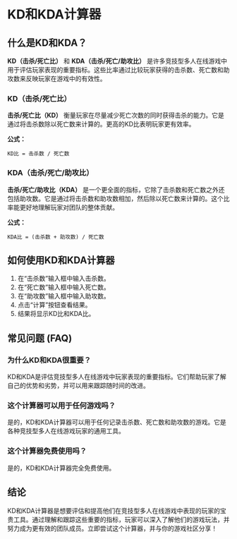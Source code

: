 # KD和KDA计算器

## 什么是KD和KDA？

**KD（击杀/死亡比）** 和 **KDA（击杀/死亡/助攻比）** 是许多竞技型多人在线游戏中用于评估玩家表现的重要指标。这些比率通过比较玩家获得的击杀数、死亡数和助攻数来反映玩家在游戏中的有效性。

### KD（击杀/死亡比）

**击杀/死亡比（KD）** 衡量玩家在尽量减少死亡次数的同时获得击杀的能力。它是通过将击杀数除以死亡数来计算的。更高的KD比表明玩家更有效率。

**公式：**

`KD比 = 击杀数 / 死亡数`

### KDA（击杀/死亡/助攻比）

**击杀/死亡/助攻比（KDA）** 是一个更全面的指标，它除了击杀数和死亡数之外还包括助攻数。它是通过将击杀数和助攻数相加，然后除以死亡数来计算的。这个比率能更好地理解玩家对团队的整体贡献。

**公式：**

`KDA比 = (击杀数 + 助攻数) / 死亡数`

## 如何使用KD和KDA计算器

1. 在“击杀数”输入框中输入击杀数。
2. 在“死亡数”输入框中输入死亡数。
3. 在“助攻数”输入框中输入助攻数。
4. 点击“计算”按钮查看结果。
5. 结果将显示KD比和KDA比。

## 常见问题 (FAQ)

### 为什么KD和KDA很重要？

KD和KDA是评估竞技型多人在线游戏中玩家表现的重要指标。它们帮助玩家了解自己的优势和劣势，并可以用来跟踪随时间的改进。

### 这个计算器可以用于任何游戏吗？

是的，KD和KDA计算器可以用于任何记录击杀数、死亡数和助攻数的游戏。它是各种竞技型多人在线游戏玩家的通用工具。

### 这个计算器免费使用吗？

是的，KD和KDA计算器完全免费使用。

## 结论

KD和KDA计算器是想要评估和提高他们在竞技型多人在线游戏中表现的玩家的宝贵工具。通过理解和跟踪这些重要的指标，玩家可以深入了解他们的游戏玩法，并努力成为更有效的团队成员。立即尝试这个计算器，并与你的游戏社区分享！
